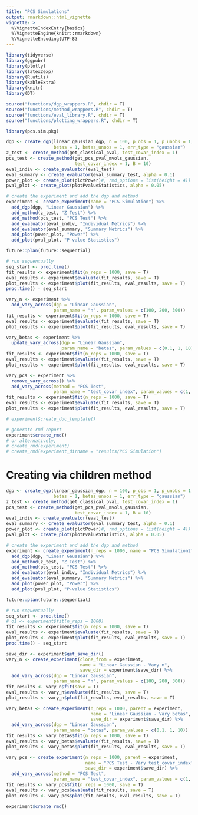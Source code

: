 ```yaml
---
title: "PCS Simulations"
output: rmarkdown::html_vignette
vignette: >
  %\VignetteIndexEntry{basics}
  %\VignetteEngine{knitr::rmarkdown}
  %\VignetteEncoding{UTF-8}
---
```


```r
library(tidyverse)
library(ggpubr)
library(plotly)
library(latex2exp)
library(R.utils)
library(kableExtra)
library(knitr)
library(DT)

source("functions/dgp_wrappers.R", chdir = T)
source("functions/method_wrappers.R", chdir = T)
source("functions/eval_library.R", chdir = T)
source("functions/plotting_wrappers.R", chdir = T)

library(pcs.sim.pkg)

```

```r
dgp <- create_dgp(linear_gaussian_dgp, n = 100, p_obs = 1, p_unobs = 1,
                  betas = 1, betas_unobs = 1, err_type = "gaussian")
z_test <- create_method(get_classical_pval, test_covar_index = 1)
pcs_test <- create_method(get_pcs_pval_mvols_gaussian, 
                          test_covar_index = 1, B = 10)
eval_indiv <- create_evaluator(eval_test)
eval_summary <- create_evaluator(eval_summary_test, alpha = 0.1)
power_plot <- create_plot(plotPower)#, rmd_options = list(height = 4))
pval_plot <- create_plot(plotPvalueStatistics, alpha = 0.05)

# create the experiment and add the dgp and method
experiment <- create_experiment(name = "PCS Simulation") %>%
  add_dgp(dgp, "Linear Gaussian") %>%
  add_method(z_test, "Z Test") %>%
  add_method(pcs_test, "PCS Test") %>%
  add_evaluator(eval_indiv, "Individual Metrics") %>%
  add_evaluator(eval_summary, "Summary Metrics") %>%
  add_plot(power_plot, "Power") %>%
  add_plot(pval_plot, "P-value Statistics")

future::plan(future::sequential)

# run sequentually
seq_start <- proc.time()
fit_results <- experiment$fit(n_reps = 1000, save = T)
eval_results <- experiment$evaluate(fit_results, save = T)
plot_results <- experiment$plot(fit_results, eval_results, save = T)
proc.time() - seq_start

vary_n <- experiment %>%
  add_vary_across(dgp = "Linear Gaussian",
                  param_name = "n", param_values = c(100, 200, 300))
fit_results <- experiment$fit(n_reps = 1000, save = T)
eval_results <- experiment$evaluate(fit_results, save = T)
plot_results <- experiment$plot(fit_results, eval_results, save = T)

vary_betas <- experiment %>%
  update_vary_across(dgp = "Linear Gaussian",
                     param_name = "betas", param_values = c(0.1, 1, 10))
fit_results <- experiment$fit(n_reps = 1000, save = T)
eval_results <- experiment$evaluate(fit_results, save = T)
plot_results <- experiment$plot(fit_results, eval_results, save = T)

vary_pcs <- experiment %>%
  remove_vary_across() %>%
  add_vary_across(method = "PCS Test",
                  param_name = "test_covar_index", param_values = c(1, 1))
fit_results <- experiment$fit(n_reps = 1000, save = T)
eval_results <- experiment$evaluate(fit_results, save = T)
plot_results <- experiment$plot(fit_results, eval_results, save = T)

# experiment$create_doc_template()

# generate rmd report
experiment$create_rmd()
# or alternatively,
# create_rmd(experiment)
# create_rmd(experiment_dirname = "results/PCS Simulation")

```


# Creating via children method

```r
dgp <- create_dgp(linear_gaussian_dgp, n = 100, p_obs = 1, p_unobs = 1,
                  betas = 1, betas_unobs = 1, err_type = "gaussian")
z_test <- create_method(get_classical_pval, test_covar_index = 1)
pcs_test <- create_method(get_pcs_pval_mvols_gaussian, 
                          test_covar_index = 1, B = 10)
eval_indiv <- create_evaluator(eval_test)
eval_summary <- create_evaluator(eval_summary_test, alpha = 0.1)
power_plot <- create_plot(plotPower)#, rmd_options = list(height = 4))
pval_plot <- create_plot(plotPvalueStatistics, alpha = 0.05)

# create the experiment and add the dgp and method
experiment <- create_experiment(n_reps = 1000, name = "PCS Simulation2") %>%
  add_dgp(dgp, "Linear Gaussian") %>%
  add_method(z_test, "Z Test") %>%
  add_method(pcs_test, "PCS Test") %>%
  add_evaluator(eval_indiv, "Individual Metrics") %>%
  add_evaluator(eval_summary, "Summary Metrics") %>%
  add_plot(power_plot, "Power") %>%
  add_plot(pval_plot, "P-value Statistics")

future::plan(future::sequential)

# run sequentually
seq_start <- proc.time()
# o1 <- experiment$fit(n_reps = 1000)
fit_results <- experiment$fit(n_reps = 1000, save = T)
eval_results <- experiment$evaluate(fit_results, save = T)
plot_results <- experiment$plot(fit_results, eval_results, save = T)
proc.time() - seq_start

save_dir <- experiment$get_save_dir()
vary_n <- create_experiment(clone_from = experiment, 
                            name = "Linear Gaussian - Vary n",
                            save_dir = experiment$save_dir) %>%
  add_vary_across(dgp = "Linear Gaussian", 
                  param_name = "n", param_values = c(100, 200, 300))
fit_results <- vary_n$fit(save = T)
eval_results <- vary_n$evaluate(fit_results, save = T)
plot_results <- vary_n$plot(fit_results, eval_results, save = T)

vary_betas <- create_experiment(n_reps = 1000, parent = experiment,
                                name = "Linear Gaussian - Vary betas",
                                save_dir = experiment$save_dir) %>%
  add_vary_across(dgp = "Linear Gaussian", 
                  param_name = "betas", param_values = c(0.1, 1, 10))
fit_results <- vary_betas$fit(n_reps = 1000, save = T)
eval_results <- vary_betas$evaluate(fit_results, save = T)
plot_results <- vary_betas$plot(fit_results, eval_results, save = T)

vary_pcs <- create_experiment(n_reps = 1000, parent = experiment,
                              name = "PCS Test - Vary test_covar_index",
                              save_dir = experiment$save_dir) %>%
  add_vary_across(method = "PCS Test", 
                  param_name = "test_covar_index", param_values = c(1, 1))
fit_results <- vary_pcs$fit(n_reps = 1000, save = T)
eval_results <- vary_pcs$evaluate(fit_results, save = T)
plot_results <- vary_pcs$plot(fit_results, eval_results, save = T)

experiment$create_rmd()

```

